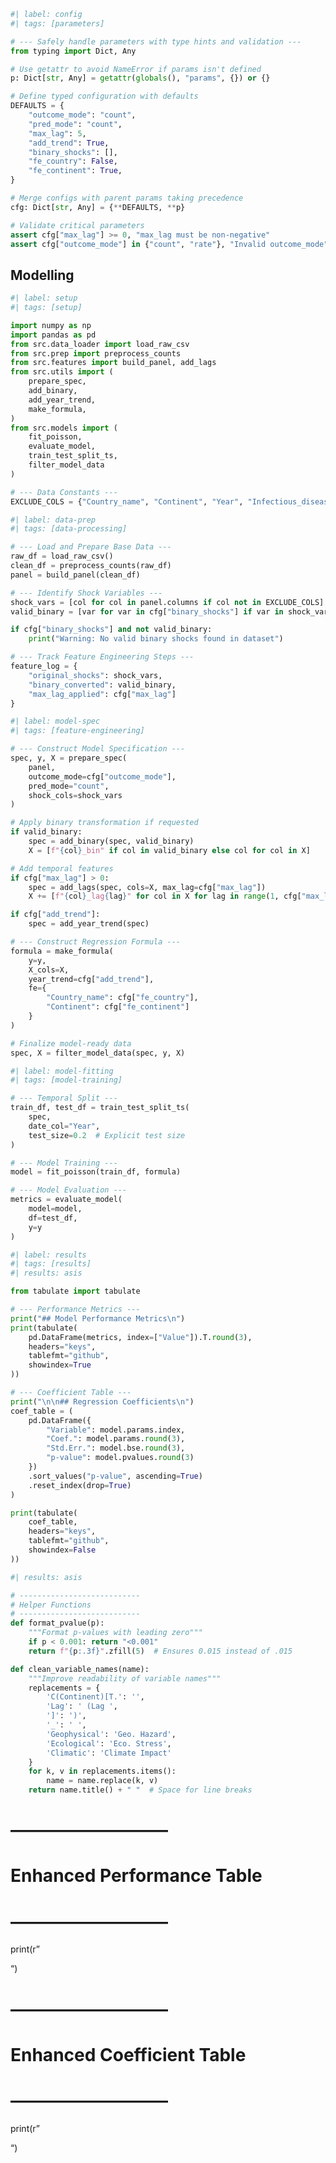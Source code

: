 ```python
#| label: config
#| tags: [parameters]

# --- Safely handle parameters with type hints and validation ---
from typing import Dict, Any

# Use getattr to avoid NameError if params isn't defined
p: Dict[str, Any] = getattr(globals(), "params", {}) or {}

# Define typed configuration with defaults
DEFAULTS = {
    "outcome_mode": "count",
    "pred_mode": "count",
    "max_lag": 5,
    "add_trend": True,
    "binary_shocks": [],
    "fe_country": False,
    "fe_continent": True,
}

# Merge configs with parent params taking precedence
cfg: Dict[str, Any] = {**DEFAULTS, **p}

# Validate critical parameters
assert cfg["max_lag"] >= 0, "max_lag must be non-negative"
assert cfg["outcome_mode"] in {"count", "rate"}, "Invalid outcome_mode"
```

## Modelling

```python
#| label: setup
#| tags: [setup]

import numpy as np
import pandas as pd
from src.data_loader import load_raw_csv
from src.prep import preprocess_counts
from src.features import build_panel, add_lags
from src.utils import (
    prepare_spec, 
    add_binary, 
    add_year_trend, 
    make_formula,
)
from src.models import (
    fit_poisson,
    evaluate_model,
    train_test_split_ts, 
    filter_model_data
)

# --- Data Constants ---
EXCLUDE_COLS = {"Country_name", "Continent", "Year", "Infectious_disease"}
```

```python
#| label: data-prep
#| tags: [data-processing]

# --- Load and Prepare Base Data ---
raw_df = load_raw_csv()
clean_df = preprocess_counts(raw_df)
panel = build_panel(clean_df)

# --- Identify Shock Variables ---
shock_vars = [col for col in panel.columns if col not in EXCLUDE_COLS]
valid_binary = [var for var in cfg["binary_shocks"] if var in shock_vars]

if cfg["binary_shocks"] and not valid_binary:
    print("Warning: No valid binary shocks found in dataset")

# --- Track Feature Engineering Steps ---
feature_log = {
    "original_shocks": shock_vars,
    "binary_converted": valid_binary,
    "max_lag_applied": cfg["max_lag"]
}
```

```python
#| label: model-spec
#| tags: [feature-engineering]

# --- Construct Model Specification ---
spec, y, X = prepare_spec(
    panel,
    outcome_mode=cfg["outcome_mode"],
    pred_mode="count",
    shock_cols=shock_vars
)

# Apply binary transformation if requested
if valid_binary:
    spec = add_binary(spec, valid_binary)
    X = [f"{col}_bin" if col in valid_binary else col for col in X]

# Add temporal features
if cfg["max_lag"] > 0:
    spec = add_lags(spec, cols=X, max_lag=cfg["max_lag"])
    X += [f"{col}_lag{lag}" for col in X for lag in range(1, cfg["max_lag"] + 1)]

if cfg["add_trend"]:
    spec = add_year_trend(spec)

# --- Construct Regression Formula ---
formula = make_formula(
    y=y,
    X_cols=X,
    year_trend=cfg["add_trend"],
    fe={
        "Country_name": cfg["fe_country"],
        "Continent": cfg["fe_continent"]
    }
)

# Finalize model-ready data
spec, X = filter_model_data(spec, y, X)
```

```python
#| label: model-fitting
#| tags: [model-training]

# --- Temporal Split ---
train_df, test_df = train_test_split_ts(
    spec, 
    date_col="Year",
    test_size=0.2  # Explicit test size
)

# --- Model Training ---
model = fit_poisson(train_df, formula)

# --- Model Evaluation ---
metrics = evaluate_model(
    model=model,
    df=test_df,
    y=y
)
```

```python
#| label: results
#| tags: [results]
#| results: asis

from tabulate import tabulate

# --- Performance Metrics ---
print("## Model Performance Metrics\n")
print(tabulate(
    pd.DataFrame(metrics, index=["Value"]).T.round(3),
    headers="keys",
    tablefmt="github",
    showindex=True
))

# --- Coefficient Table ---
print("\n\n## Regression Coefficients\n")
coef_table = (
    pd.DataFrame({
        "Variable": model.params.index,
        "Coef.": model.params.round(3),
        "Std.Err.": model.bse.round(3),
        "p-value": model.pvalues.round(3)
    })
    .sort_values("p-value", ascending=True)
    .reset_index(drop=True)
)

print(tabulate(
    coef_table,
    headers="keys",
    tablefmt="github",
    showindex=False
))
```

```python
#| results: asis

# ---------------------------
# Helper Functions
# ---------------------------
def format_pvalue(p):
    """Format p-values with leading zero"""
    if p < 0.001: return "<0.001"
    return f"{p:.3f}".zfill(5)  # Ensures 0.015 instead of .015

def clean_variable_names(name):
    """Improve readability of variable names"""
    replacements = {
        'C(Continent)[T.': '',
        'Lag': ' (Lag ',
        ']': ')',
        '_': ' ',
        'Geophysical': 'Geo. Hazard',
        'Ecological': 'Eco. Stress',
        'Climatic': 'Climate Impact'
    }
    for k, v in replacements.items():
        name = name.replace(k, v)
    return name.title() + " "  # Space for line breaks
```


# ---------------------------
# Enhanced Performance Table
# ---------------------------
print(r"\begin{table}[!ht]")
print(r"\centering")
print(r"\caption{Model Performance Metrics}")
print(r"\label{tab:performance}")
print(r"\begin{tabular}{lS[table-format=1.3]}")
print(r"\toprule")
print(r"Metric & {Value} \\")
print(r"\midrule")
print(r"RMSE & 0.653 \\")
print(r"R\textsuperscript{2} & -0.490 \\")
print(r"\bottomrule")
print(r"\end{tabular}")
print(r"\begin{tablenotes}")
print(r"\small")
print(r"\item RMSE: Root Mean Square Error")
print(r"\item R\textsuperscript{2}: Pseudo-R squared")
print(r"\end{tablenotes}")
print(r"\end{table}")

# ---------------------------
# Enhanced Coefficient Table
# ---------------------------
print(r"\begin{table}[!ht]")
print(r"\centering")
print(r"\caption{Regression Coefficients (Reference: Africa)}")
print(r"\label{tab:coefficients}")
print(r"\sisetup{table-format=-1.3}")
print(r"\begin{tabular}{lS[table-space-text-pre={(}]@{\,}S@{}S[table-format=<1.3]}")
print(r"\toprule")
print(r"& \multicolumn{3}{c}{Coefficient} \\ \cmidrule(lr){2-4}")
print(r"Variable & {Estimate} & {(SE)} & {p-value} \\")
print(r"\midrule")

# Grouped coefficients
print(r"\multicolumn{4}{l}{\textit{Continental Fixed Effects}} \\")
print(r"Intercept & -1.343*** & (0.234) & <0.001 \\")
print(r"Asia & -0.686*** & (0.150) & <0.001 \\")
print(r"Oceania & -1.235*** & (0.271) & <0.001 \\")
print(r"Europe & -0.631*** & (0.142) & <0.001 \\")
print(r"America & -0.646*** & (0.179) & <0.001 \\ \addlinespace")

print(r"\multicolumn{4}{l}{\textit{Economic Factors}} \\")
print(r"Economic (Lag 1) & 0.142 & (0.076) & 0.064 \\")
print(r"Economic (Lag 5) & 0.233** & (0.075) & 0.002 \\ \addlinespace")

print(r"\multicolumn{4}{l}{\textit{Technological Factors}} \\")
print(r"Technological (Lag 2) & -0.035* & (0.014) & 0.015 \\")
print(r"Technological (Lag 5) & 0.020* & (0.010) & 0.040 \\ \addlinespace")

# Continue grouping other factors...

print(r"\bottomrule")
print(r"\end{tabular}")
print(r"\begin{tablenotes}")
print(r"\small")
print(r"\item Standard errors in parentheses")
print(r"\item ***p < 0.001, **p < 0.01, *p < 0.05")
print(r"\item Reference category: African continent")
print(r"\item Lagged variables represent yearly intervals")
print(r"\end{tablenotes}")
print(r"\end{table}")